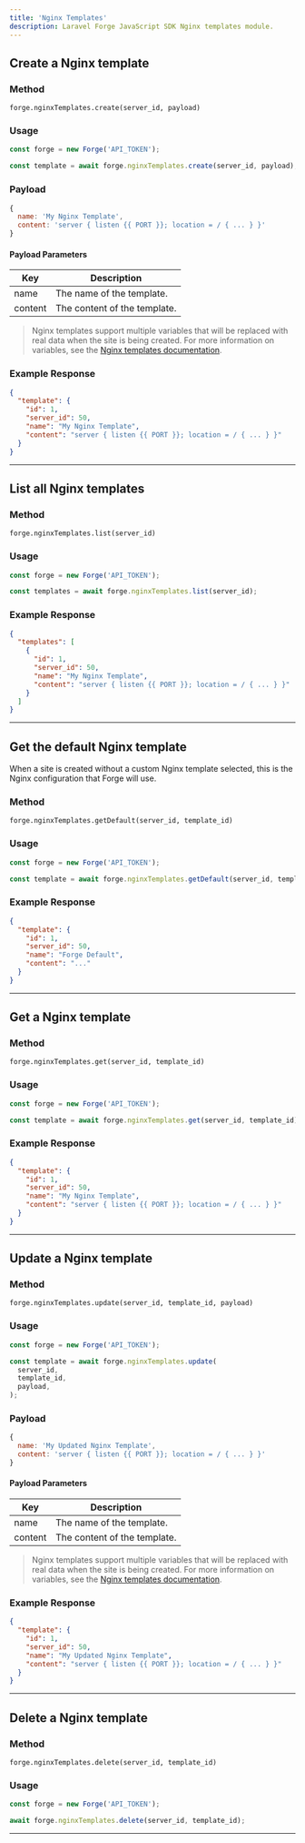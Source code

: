 ```yaml
---
title: 'Nginx Templates'
description: Laravel Forge JavaScript SDK Nginx templates module.
---
```


## Create a Nginx template

### Method

`forge.nginxTemplates.create(server_id, payload)`

### Usage

```js lineNumbers=true
const forge = new Forge('API_TOKEN');

const template = await forge.nginxTemplates.create(server_id, payload);
```

### Payload

```js lineNumbers=true
{
  name: 'My Nginx Template',
  content: 'server { listen {{ PORT }}; location = / { ... } }'
}
```

#### Payload Parameters

| Key     | Description                  |
| ------- | ---------------------------- |
| name    | The name of the template.    |
| content | The content of the template. |

> Nginx templates support multiple variables that will be replaced with real data when the site is being created. For more information on variables, see the [Nginx templates documentation](https://forge.laravel.com/docs/1.0/servers/nginx-templates.html).

### Example Response

```json lineNumbers=true
{
  "template": {
    "id": 1,
    "server_id": 50,
    "name": "My Nginx Template",
    "content": "server { listen {{ PORT }}; location = / { ... } }"
  }
}
```

---

## List all Nginx templates

### Method

`forge.nginxTemplates.list(server_id)`

### Usage

```js lineNumbers=true
const forge = new Forge('API_TOKEN');

const templates = await forge.nginxTemplates.list(server_id);
```

### Example Response

```json lineNumbers=true
{
  "templates": [
    {
      "id": 1,
      "server_id": 50,
      "name": "My Nginx Template",
      "content": "server { listen {{ PORT }}; location = / { ... } }"
    }
  ]
}
```

---

## Get the default Nginx template

When a site is created without a custom Nginx template selected, this is the Nginx configuration that Forge will use.

### Method

`forge.nginxTemplates.getDefault(server_id, template_id)`

### Usage

```js lineNumbers=true
const forge = new Forge('API_TOKEN');

const template = await forge.nginxTemplates.getDefault(server_id, template_id);
```

### Example Response

```json lineNumbers=true
{
  "template": {
    "id": 1,
    "server_id": 50,
    "name": "Forge Default",
    "content": "..."
  }
}
```

---

## Get a Nginx template

### Method

`forge.nginxTemplates.get(server_id, template_id)`

### Usage

```js lineNumbers=true
const forge = new Forge('API_TOKEN');

const template = await forge.nginxTemplates.get(server_id, template_id);
```

### Example Response

```json lineNumbers=true
{
  "template": {
    "id": 1,
    "server_id": 50,
    "name": "My Nginx Template",
    "content": "server { listen {{ PORT }}; location = / { ... } }"
  }
}
```

---

## Update a Nginx template

### Method

`forge.nginxTemplates.update(server_id, template_id, payload)`

### Usage

```js lineNumbers=true
const forge = new Forge('API_TOKEN');

const template = await forge.nginxTemplates.update(
  server_id,
  template_id,
  payload,
);
```

### Payload

```js lineNumbers=true
{
  name: 'My Updated Nginx Template',
  content: 'server { listen {{ PORT }}; location = / { ... } }'
}
```

#### Payload Parameters

| Key     | Description                  |
| ------- | ---------------------------- |
| name    | The name of the template.    |
| content | The content of the template. |

> Nginx templates support multiple variables that will be replaced with real data when the site is being created. For more information on variables, see the [Nginx templates documentation](https://forge.laravel.com/docs/1.0/servers/nginx-templates.html).

### Example Response

```json lineNumbers=true
{
  "template": {
    "id": 1,
    "server_id": 50,
    "name": "My Updated Nginx Template",
    "content": "server { listen {{ PORT }}; location = / { ... } }"
  }
}
```

---

## Delete a Nginx template

### Method

`forge.nginxTemplates.delete(server_id, template_id)`

### Usage

```js lineNumbers=true
const forge = new Forge('API_TOKEN');

await forge.nginxTemplates.delete(server_id, template_id);
```

---
